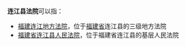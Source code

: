 '''连江县法院'''可以指：

* [[福建连江地方法院|福建连江地方法院]]，位于{{中华民国}}[[福建省_(中华民国)|福建省]]连江县的三级地方法院
* [[福建省连江县人民法院|福建省连江县人民法院]]，位于{{中华人民共和国}}福建省连江县的基层人民法院

{{disambig|cat=五字组织机构消歧义}}